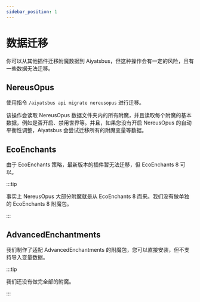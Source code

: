 ```yaml
---
sidebar_position: 1
---
```


# 数据迁移

你可以从其他插件迁移附魔数据到 Aiyatsbus，但这种操作会有一定的风险，且有一些数据无法迁移。

## NereusOpus

使用指令 `/aiyatsbus api migrate nereusopus` 进行迁移。

该操作会读取 NereusOpus 数据文件夹内的所有附魔，并且读取每个附魔的基本数据，例如是否开启、禁用世界等。并且，如果您没有开启 NereusOpus 的自动平衡性调整，Aiyatsbus 会尝试迁移所有的附魔变量等数据。

## EcoEnchants

由于 EcoEnchants 策略，最新版本的插件暂无法迁移，但 EcoEnchants 8 可以。

:::tip

事实上 NereusOpus 大部分附魔就是从 EcoEnchants 8 而来。我们没有做单独的 EcoEnchants 8 附魔包。

:::

## AdvancedEnchantments

我们制作了适配 AdvancedEnchantments 的附魔包，您可以直接安装，但不支持导入变量数据。

:::tip

我们还没有做完全部的附魔。

:::